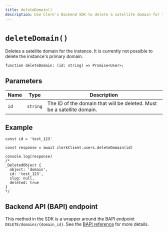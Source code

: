 ```yaml
---
title: deleteDomain()
description: Use Clerk's Backend SDK to delete a satellite domain for the instance.
---
```


# `deleteDomain()`

Deletes a satellite domain for the instance. It is currently not possible to delete the instance's primary domain.

```tsx {{ prettier: false }}
function deleteDomain: (id: string) => Promise<User>;
```

## Parameters

| Name | Type | Description |
| - | - | - |
| `id` | `string` | The ID of the domain that will be deleted. Must be a satellite domain. |

## Example

```tsx
const id = 'test_123'

const response = await clerkClient.users.deleteDomain(id)

console.log(response)
/*
_DeletedObject {
  object: 'domain',
  id: 'test_123',
  slug: null,
  deleted: true
}
*/
```

## Backend API (BAPI) endpoint

This method in the SDK is a wrapper around the BAPI endpoint `DELETE/domains/{domain_id}`. See the [BAPI reference](https://clerk.com/docs/reference/backend-api/tag/Domains#operation/DeleteDomain) for more details.
